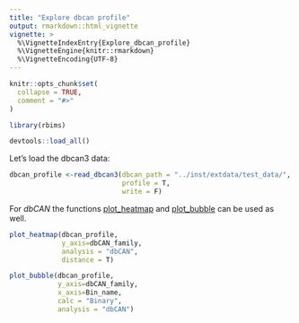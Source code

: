 ```yaml
---
title: "Explore dbcan profile"
output: rmarkdown::html_vignette
vignette: >
  %\VignetteIndexEntry{Explore_dbcan_profile}
  %\VignetteEngine{knitr::rmarkdown}
  %\VignetteEncoding{UTF-8}
---
```


```r
knitr::opts_chunk$set(
  collapse = TRUE,
  comment = "#>"
)
```

```r
library(rbims)
```

```r
devtools::load_all()
```


Let's load the dbcan3 data:

```r
dbcan_profile <-read_dbcan3(dbcan_path = "../inst/extdata/test_data/", 
                            profile = T, 
                            write = F)
```

For *dbCAN* the functions [plot_heatmap](https://mirnavazquez.github.io/RbiMs/reference/plot_heatmap.html) and [plot_bubble](https://mirnavazquez.github.io/RbiMs/reference/plot_bubble.html) can be used as well. 


```r
plot_heatmap(dbcan_profile, 
             y_axis=dbCAN_family, 
             analysis = "dbCAN", 
             distance = T)

```
```r
plot_bubble(dbcan_profile, 
            y_axis=dbCAN_family, 
            x_axis=Bin_name, 
            calc = "Binary",
            analysis = "dbCAN")
```

